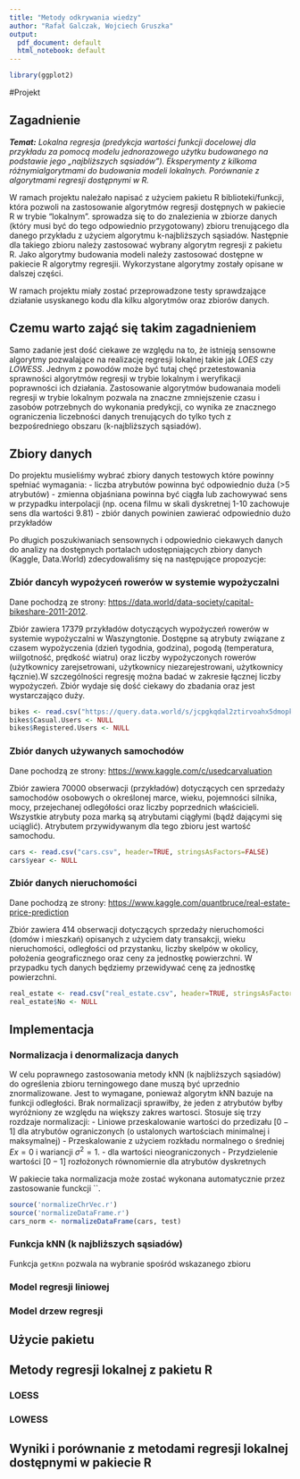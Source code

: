 ```yaml
---
title: "Metody odkrywania wiedzy"
author: "Rafał Galczak, Wojciech Gruszka"
output: 
  pdf_document: default
  html_notebook: default
---
```


```r
library(ggplot2)
```

#Projekt

## Zagadnienie

___Temat:___ _Lokalna regresja (predykcja wartości funkcji docelowej dla przykładu za pomocą modelu jednorazowego użytku budowanego na podstawie jego „najbliższych sąsiadów”). Eksperymenty z kilkoma różnymialgorytmami do budowania modeli lokalnych. Porównanie z algorytmami regresji dostępnymi w R._

W ramach projektu należało napisać z użyciem pakietu R biblioteki/funkcji, która pozwoli na zastosowanie algorytmów regresji dostępnych w pakiecie R w trybie "lokalnym". sprowadza się to do znalezienia w zbiorze danych (który musi być do tego odpowiednio przygotowany) zbioru trenującego dla danego przykładu z użyciem algorytmu k-najbliższych sąsiadów. Następnie dla takiego zbioru należy zastosować wybrany algorytm regresji z pakietu R. Jako algorytmy budowania modeli należy zastosować dostępne w pakiecie R algorytmy regresjii. Wykorzystane algorytmy zostały opisane w dalszej części.

W ramach projektu miały zostać przeprowadzone testy sprawdzające działanie usyskanego kodu dla kilku algorytmów oraz zbiorów danych.

## Czemu warto zająć się takim zagadnieniem
Samo zadanie jest dość ciekawe ze względu na to, że istnieją sensowne algorytmy pozwalające na realizację regresji lokalnej takie jak _LOES_ czy _LOWESS_. Jednym z powodów może być tutaj chęć przetestowania sprawności algorytmów regresji w trybie lokalnym i weryfikacji poprawności ich działania. Zastosowanie algorytmów budowanaia modeli regresji w trybie lokalnym pozwala na znaczne zmniejszenie czasu i zasobów potrzebnych do wykonania predykcji, co wynika ze znacznego ograniczenia liczebności danych trenujących do tylko tych z bezpośredniego obszaru (k-najbliższych sąsiadów).


## Zbiory danych
Do projektu musieliśmy wybrać zbiory danych testowych które powinny spełniać wymagania:
 - liczba atrybutów powinna być odpowiednio duża (>5 atrybutów)
 - zmienna objaśniana powinna być ciągła lub zachowywać sens w przypadku interpolacji (np. ocena filmu w skali dyskretnej 1-10 zachowuje sens dla wartości 9.81)
 - zbiór danych powinien zawierać odpowiednio dużo przykładów

Po długich poszukiwaniach sensownych i odpowiednio ciekawych danych do analizy na dostępnych portalach udostępniających zbiory danych (Kaggle, Data.World) zdecydowaliśmy się na następujące propozycje:

### Zbiór dancyh wypożyceń rowerów w systemie wypożyczalni
Dane pochodzą ze strony: [https://data.world/data-society/capital-bikeshare-2011-2012]().

Zbiór zawiera 17379 przykładów dotyczących wypożyczeń rowerów w systemie wypożyczalni w Waszyngtonie. Dostępne są atrybuty związane z czasem wypożyczenia (dzień tygodnia, godzina), pogodą (temperatura, wiilgotność, prędkość wiatru) oraz liczby wypożyczonych rowerów (użytkownicy zarejsetrowani, użytkownicy niezarejestrowani, użytkownicy łącznie).W szczególności regresję można badać w zakresie łącznej liczby wypożyczeń. Zbiór wydaje się dość ciekawy do zbadania oraz jest wystarczająco duży.

```r
bikes <- read.csv("https://query.data.world/s/jcpgkqdal2ztirvoahx5dmopkpzr7q", header=TRUE, stringsAsFactors=FALSE)
bikes$Casual.Users <- NULL
bikes$Registered.Users <- NULL

```


### Zbiór danych używanych samochodów
Dane pochodzą ze strony: [https://www.kaggle.com/c/usedcarvaluation]()

Zbiór zawiera 70000 obserwacji (przykładów) dotyczących cen sprzedaży samochodów osobowych o określonej marce, wieku, pojemności silnika, mocy, przejechanej odlegółości oraz liczby poprzednich właścicieli. Wszystkie atrybuty poza marką są atrybutami ciągłymi (bądź dającymi się uciąglić). Atrybutem przywidywanym dla tego zbioru jest wartość samochodu.

```r
cars <- read.csv("cars.csv", header=TRUE, stringsAsFactors=FALSE)
cars$year <- NULL
```


### Zbiór danych nieruchomości
Dane pochodzą ze strony: [https://www.kaggle.com/quantbruce/real-estate-price-prediction]()

Zbiór zawiera 414 obserwacji dotyczących sprzedaży nieruchomości (domów i mieszkań) opisanych z użyciem daty transakcji, wieku nieruchomości, odległości od przystanku, liczby skelpów w okolicy, położenia geograficznego oraz ceny za jednostkę powierzchni. W przypadku tych danych będziemy przewidywać cenę za jednostkę powierzchni.

```r
real_estate <- read.csv("real_estate.csv", header=TRUE, stringsAsFactors=FALSE)
real_estate$No <- NULL
```

## Implementacja

### Normalizacja i denormalizacja danych
W celu poprawnego zastosowania metody kNN (k najbliższych sąsiadów) do ogreślenia zbioru terningowego dane muszą być uprzednio znormalizowane. Jest to wymagane, ponieważ algorytm kNN bazuje na funkcji odległości. Brak normalizacji sprawiłby, że jeden z atrybutów byłby wyróżniony ze względu na większy zakres wartosci. Stosuje się trzy rozdzaje normalizacji:
 - Liniowe przeskalowanie wartości do przedizału $[0-1]$ dla atrybutów ograniczonych (o ustalonych wartościach minimalnej i maksymalnej)
 - Przeskalowanie z użyciem rozkładu normalnego o średniej $Ex = 0$ i wariancji $\sigma^{2} = 1$. - dla wartości nieograniczonych
 - Przydzielenie wartości $[0-1]$ rozłożonych równomiernie dla atrybutów dyskretnych
 
W pakiecie taka normalizacja może zostać wykonana automatycznie przez zastosowanie funckcji ``.

```r
source('normalizeChrVec.r')
source('normalizeDataFrame.r')
cars_norm <- normalizeDataFrame(cars, test)
```

### Funkcja kNN (k najbliższych sąsiadów)

Funkcja `getKnn` pozwala na wybranie spośród wskazanego zbioru 

### Model regresji liniowej

### Model drzew regresji

## Użycie pakietu

## Metody regresji lokalnej z pakietu R
### LOESS
### LOWESS

## Wyniki i porównanie z metodami regresji lokalnej dostępnymi w pakiecie R

